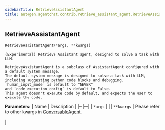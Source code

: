 ```yaml
---
sidebarTitle: RetrieveAssistantAgent
title: autogen.agentchat.contrib.retrieve_assistant_agent.RetrieveAssistantAgent
---
```

<h2 id="autogen.agentchat.contrib.retrieve_assistant_agent.RetrieveAssistantAgent" class="doc doc-heading">
    <code class="doc-symbol doc-symbol-heading doc-symbol-class"></code>
    <span class="doc doc-object-name doc-class-name">RetrieveAssistantAgent</span>
    <a href="#autogen.agentchat.contrib.retrieve_assistant_agent.RetrieveAssistantAgent" class="headerlink" title="Permanent link"></a>
</h2>

```python
RetrieveAssistantAgent(*args, **kwargs)
```

    (Experimental) Retrieve Assistant agent, designed to solve a task with LLM.
    
    RetrieveAssistantAgent is a subclass of AssistantAgent configured with a default system message.
    The default system message is designed to solve a task with LLM,
    including suggesting python code blocks and debugging.
    `human_input_mode` is default to "NEVER"
    and `code_execution_config` is default to False.
    This agent doesn't execute code by default, and expects the user to execute the code.

<b>Parameters:</b>
| Name | Description |
|--|--|
| `*args` |  |
| `**kwargs` | Please refer to other kwargs in [ConversableAgent](conversable_agent#init).<br/><br/> |